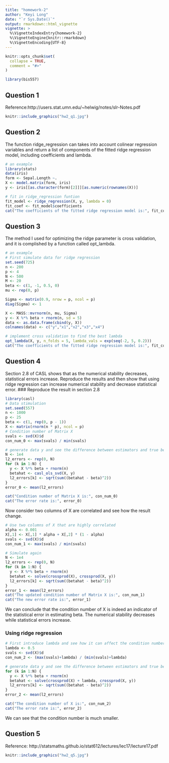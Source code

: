 ---
title: "homework-2"
author: "Keyi Long"
date: "`r Sys.Date()`"
output: rmarkdown::html_vignette
vignette: >
  %\VignetteIndexEntry{homework-2}
  %\VignetteEngine{knitr::rmarkdown}
  %\VignetteEncoding{UTF-8}
---

```{r, include = FALSE}
knitr::opts_chunk$set(
  collapse = TRUE,
  comment = "#>"
)
```

```{r setup}
library(bis557)
```

## Question 1
Reference:http://users.stat.umn.edu/~helwig/notes/slr-Notes.pdf
```{r}
knitr::include_graphics("hw2_q1.jpg")
```
## Question 2
The function ridge_regression can takes into account colinear regression variables and return a list of components of the fitted ridge regression model, including coefficients and lambda.
```{r}
# an example
library(stats)
data(iris)
form <- Sepal.Length ~. 
X <- model.matrix(form, iris)
y <- iris[[as.character(form)[2]]][as.numeric(rownames(X))]

# fit in ridge_regression funtion
fit_model <- ridge_regression(X, y, lambda = 0)
fit_coef <- fit_model$coefficients
cat("The coefficients of the fitted ridge regression model is:", fit_coef)
```

## Question 3
The method I used for optimizing the ridge parameter is cross validation, and it is complished by a function called opt_lambda.
```{r}
# an example
# First simulate data for ridge regression
set.seed(725)
n <- 200
p <- 4
N <- 500
M <- 20
beta <- c(1, -1, 0.5, 0)
mu <- rep(0, p)

Sigma <- matrix(0.9, nrow = p, ncol = p)
diag(Sigma) <- 1

X <- MASS::mvrnorm(n, mu, Sigma)
y <- X %*% beta + rnorm(n, sd = 5)
data <- as.data.frame(cbind(y, X))
colnames(data) <- c("y","x1","x2","x3","x4")

# implement cross validation to find the best lambda
opt_lambda(X, y, n_folds = 5, lambda_vals = exp(seq(-2, 5, 0.2)))
cat("The coefficients of the fitted ridge regression model is:", fit_coef)
```

## Question 4
Section 2.8 of CASL shows that as the numerical stability decreases, statistical errors increase. Reproduce the results and then show that using ridge regression can increase numerical stability and decrease statistical error.
### Reproduce the result in section 2.8
```{r}
library(casl)
# Data stimulation
set.seed(557)
n <- 1000
p <- 25
beta <- c(1, rep(0, p - 1))
X <- matrix(rnorm(n * p), ncol = p)
# Condition number of Matrix X
svals <- svd(X)$d
con_num_0 <- max(svals) / min(svals)

# generate data y and see the difference between estimators and true beta
N <- 1e4
l2_errors <- rep(0, N)
for (k in 1:N) {
  y <- X %*% beta + rnorm(n)
  betahat <- casl_ols_svd(X, y)
  l2_errors[k] <- sqrt(sum((betahat - beta)^2))
}
error_0 <- mean(l2_errors)

cat("Condition number of Matrix X is:", con_num_0)
cat("The error rate is:", error_0)
```
Now consider two columns of X are correlated and see how the result change.
```{r}
# Use two columns of X that are highly correlated
alpha <- 0.001
X[,1] <- X[,1] * alpha + X[,2] * (1 - alpha)
svals <- svd(X)$d
con_num_1 <- max(svals) / min(svals)

# Simulate again
N <- 1e4
l2_errors <- rep(0, N)
for (k in 1:N) {
  y <- X %*% beta + rnorm(n)
  betahat <- solve(crossprod(X), crossprod(X, y))
  l2_errors[k] <- sqrt(sum((betahat - beta)^2))
}
error_1 <- mean(l2_errors)
cat("The updated condition number of Matrix X is:", con_num_1) 
cat("The new error rate is:", error_1)
```
We can conclude that the condition number of X is indeed an indicator of the statistical error in estimating beta. The numerical stability decreases while statistical errors increase.

### Using ridge regression
```{r}
# First introduce lambda and see how it can affect the condition number of X
lambda <- 0.5
svals <- svd(X)$d
con_num_2 <- (max(svals)+lambda) / (min(svals)+lambda)

# generate data y and see the difference between estimators and true beta
for (k in 1:N) {
  y <- X %*% beta + rnorm(n)
  betahat <- solve(crossprod(X) + lambda, crossprod(X, y))
  l2_errors[k] <- sqrt(sum((betahat - beta)^2))
}
error_2 <- mean(l2_errors)

cat("The condition number of X is:", con_num_2)
cat("The error rate is:", error_2)
```
We can see that the condition number is much smaller.

## Question 5
Reference: http://statsmaths.github.io/stat612/lectures/lec17/lecture17.pdf
```{r}
knitr::include_graphics("hw2_q5.jpg")
```


